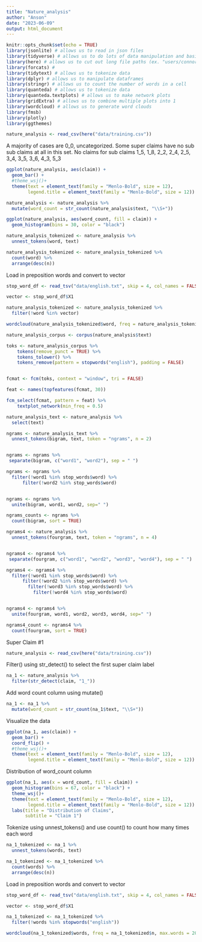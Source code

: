 ```yaml
---
title: "Nature_analysis"
author: "Anson"
date: "2023-06-09"
output: html_document
---
```


```r
knitr::opts_chunk$set(echo = TRUE)
library(jsonlite) # allows us to read in json files
library(tidyverse) # allows us to do lots of data manipulation and basic data science
library(here) # allows us to cut out long file paths (ex. "users/connor/dowloads/etc")
library(forcats) # 
library(tidytext) # allows us to tokenize data 
library(dplyr) # allows us to manipulate dataframes
library(stringr) # allows us to count the number of words in a cell
library(quanteda) # allows us to tokenize data
library(quanteda.textplots) # allows us to make network plots
library(gridExtra) # allows us to combine multiple plots into 1
library(wordcloud) # allows us to generate word clouds
library(fmsb)
library(plotly)
library(ggthemes)
```

```r
nature_analysis <- read_csv(here("data/training.csv"))
```

A majority of cases are 0_0, uncategorized. Some super claims have no sub sub claims at all in this set. No claims for sub claims 1_5, 1_8, 2_2, 2_4, 2_5, 3_4, 3_5, 3_6, 4_3, 5_3
```r
ggplot(nature_analysis, aes(claim)) +
  geom_bar() +
  #theme_wsj()+
  theme(text = element_text(family = "Menlo-Bold", size = 12),
        legend.title = element_text(family = "Menlo-Bold", size = 12)) 

```

```r
nature_analysis <- nature_analysis %>% 
  mutate(word_count = str_count(nature_analysis$text, "\\S+"))
```

```r
ggplot(nature_analysis, aes(word_count, fill = claim)) +
  geom_histogram(bins = 30, color = "black")
```
```r
nature_analysis_tokenized <- nature_analysis %>% 
  unnest_tokens(word, text)
```

```r
nature_analysis_tokenized <- nature_analysis_tokenized %>% 
  count(word) %>% 
  arrange(desc(n))
```


Load in preposition words and convert to vector
```r
stop_word_df <- read_tsv("data/english.txt", skip = 4, col_names = FALSE)

vector <- stop_word_df$X1
```

```r
nature_analysis_tokenized <- nature_analysis_tokenized %>% 
  filter(!word %in% vector)
```

```r
wordcloud(nature_analysis_tokenized$word, freq = nature_analysis_tokenized$n, min.freq = 5, max.words = 200, random.order = FALSE, colors = brewer.pal(12, "Paired"))
```

```r
nature_analysis_corpus <- corpus(nature_analysis$text)

toks <- nature_analysis_corpus %>%
    tokens(remove_punct = TRUE) %>%
    tokens_tolower() %>%
    tokens_remove(pattern = stopwords("english"), padding = FALSE)


fcmat <- fcm(toks, context = "window", tri = FALSE)

feat <- names(topfeatures(fcmat, 30))

fcm_select(fcmat, pattern = feat) %>%
    textplot_network(min_freq = 0.5)
```

```r
nature_analysis_text <- nature_analysis %>% 
  select(text)

ngrams <- nature_analysis_text %>% 
  unnest_tokens(bigram, text, token = "ngrams", n = 2)


ngrams <- ngrams %>% 
 separate(bigram, c("word1", "word2"), sep = " ") 

ngrams <- ngrams %>%
  filter(!word1 %in% stop_words$word) %>%
      filter(!word2 %in% stop_words$word)


ngrams <- ngrams %>%
  unite(bigram, word1, word2, sep=" ")

ngrams_counts <- ngrams %>% 
  count(bigram, sort = TRUE)

```

```r
ngrams4 <- nature_analysis %>% 
  unnest_tokens(fourgram, text, token = "ngrams", n = 4)


ngrams4 <- ngrams4 %>% 
 separate(fourgram, c("word1", "word2", "word3", "word4"), sep = " ") 

ngrams4 <- ngrams4 %>%
  filter(!word1 %in% stop_words$word) %>%
      filter(!word2 %in% stop_words$word) %>% 
        filter(!word3 %in% stop_words$word) %>% 
          filter(!word4 %in% stop_words$word)


ngrams4 <- ngrams4 %>%
  unite(fourgram, word1, word2, word3, word4, sep=" ")

ngrams4_count <- ngrams4 %>% 
  count(fourgram, sort = TRUE)

```







Super Claim #1
```r
nature_analysis <- read_csv(here("data/training.csv"))
```
Filter() using str_detect() to select the first super claim label

```r
na_1 <- nature_analysis %>%
  filter(str_detect(claim, "1_"))
```

Add word count column using mutate()
```r
na_1 <- na_1 %>% 
  mutate(word_count = str_count(na_1$text, "\\S+"))
```

Visualize the data
```r
ggplot(na_1, aes(claim)) +
  geom_bar() +
  coord_flip() +
  #theme_wsj()+
  theme(text = element_text(family = "Menlo-Bold", size = 12),
        legend.title = element_text(family = "Menlo-Bold", size = 12)) 
```

Distribution of word_count column
```r
ggplot(na_1, aes(x = word_count, fill = claim)) +
  geom_histogram(bins = 67, color = "black") +
  theme_wsj()+
  theme(text = element_text(family = "Menlo-Bold", size = 12),
        legend.title = element_text(family = "Menlo-Bold", size = 12)) +
  labs(title = "Distribution of Claims", 
       subtitle = "Claim 1")

```

Tokenize using unnest_tokens() and use count() to count how many times each word
```r
na_1_tokenized <- na_1 %>% 
  unnest_tokens(words, text)

na_1_tokenized <- na_1_tokenized %>% 
  count(words) %>% 
  arrange(desc(n))
```

Load in preposition words and convert to vector
```r
stop_word_df <- read_tsv("data/english.txt", skip = 4, col_names = FALSE)

vector <- stop_word_df$X1
```

```r
na_1_tokenized <- na_1_tokenized %>% 
  filter(!words %in% stopwords("english"))
```

```r
wordcloud(na_1_tokenized$words, freq = na_1_tokenized$n, max.words = 200, min.freq = 5, random.order = FALSE, colors = brewer.pal(12, "Paired"))
```





